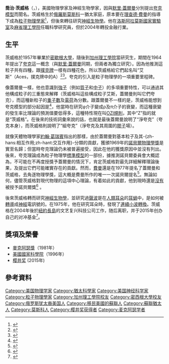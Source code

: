 {{noteTA|G1=物理學}}
{{Infobox scientist
| name              = 喬治·茨威格<br/>George Zweig
| image             = File:George Zweig.jpg
| caption = 2015年，喬治·茨威格於[[國立臺灣大學物理學系|國立臺灣大學物理學系]]向大學部學生演講
| birth_date        = {{birth date and age|1937|5|30}}
| birth_place       = {{USSR}}[[俄羅斯蘇維埃聯邦社會主義共和國|俄羅斯]][[莫斯科|莫斯科]]
| death_date        = 
| death_place       = 
| residence         = 
| citizenship       = [[美國|美國]]
| nationality       = 
| fields            = 
| workplaces        = [[洛斯阿拉莫斯國家實驗室|洛斯阿拉莫斯國家實驗室]]<br/>[[麻省理工學院|麻省理工學院]]
| alma_mater        = [[密歇根大學|密歇根大學]]<br/>[[加州理工學院|加州理工學院]]
| doctoral_advisor  = [[理查德·費曼|理查德·費曼]] 
| academic_advisors = 
| doctoral_students = 
| notable_students  = 
| known_for         = 
| influences        = 
| influenced        =  
| awards            = [[麥克阿瑟獎|麥克阿瑟獎]]（1981年）<br/>[[美國國家科學院|美國國家科學院]]院士（1996年）
| signature         = 
}}

'''喬治·茨威格'''（{{lang-en|'''George Zweig'''}}，{{bd|1937年|5月30日|catIdx=Zweig}}），美國物理學家及神經生物學家，因與[[默里·蓋爾曼|默里·蓋爾曼]]分別提出[[夸克模型|夸克模型]]而聞名。茨威格生於[[俄羅斯蘇維埃聯邦社會主義共和國|俄羅斯]][[莫斯科|莫斯科]]一猶太家庭，原本要在[[理查德·費曼|理查德·費曼]]的指導下成為[[粒子物理學|粒子物理學家]]<ref>{{cite web
|url = http://genealogy.math.ndsu.nodak.edu/id.php?id=136439
|title = George Zweig
|publisher = Mathematics Genealogy Project (North Dakota State University)
|accessdate = 2010-03-18
|archive-date = 2013-04-03
|archive-url = https://web.archive.org/web/20130403010354/http://genealogy.math.ndsu.nodak.edu/id.php?id=136439
|dead-url = no
}}</ref>，但後來轉往研究[[神經生物學|神經生物學]]。他在[[洛斯阿拉莫斯國家實驗室|洛斯阿拉莫斯國家實驗室]]及[[麻省理工學院|麻省理工學院]]任職科學研究員，但於2004年轉投金融行業。

==生平==
茨威格於1957年畢業於[[密歇根大學|密歇根大學]]，隨後到[[加州理工學院|加州理工學院]]當研究生，期間在1964年提出了[[夸克|夸克]]這一概念（與[[默里·蓋爾曼|默里·蓋爾曼]]同期，但兩者為獨立研究）。因為他推測這粒子共有四種，跟[[撲克牌|撲克牌]]一樣有四種花色，所以茨威格給它們起名叫“艾斯”（Aces，撲克牌中的A）<ref>{{citation
 |author=G. Zweig
 |year=1964
 |title=An SU(3) model for strong interaction symmetry and its breaking
 |url=http://cdsweb.cern.ch/record/352337?ln=en
 |work=In *Lichtenberg, D. B. ( Ed.), Rosen, S. P. ( Ed.): Developments In The Quark Theory Of Hadrons, Vol. 1*, 22-101 and CERN Geneva - TH. 401 (REC.JAN. 64) 24p.
 |accessdate=2011-10-11
 |archive-date=2021-03-22
 |archive-url=https://web.archive.org/web/20210322131250/http://cdsweb.cern.ch/record/352337?ln=en
 |dead-url=no
 }}</ref><ref>{{citation
 |author=G. Zweig
 |year=1964
 |title=An SU(3) model for strong interaction symmetry and its breaking II
 |url=http://cdsweb.cern.ch/search.py?recid=570209&ln=en
 |work=Published in 'Developments in the Quark Theory of Hadrons'. Volume 1. Edited by D. Lichtenberg and S. Rosen. Nonantum, Mass., Hadronic Press, 1980. pp. 22-101. 
}}</ref>。夸克的引入是粒子物理學的一項重要里程碑。

像蓋爾曼一樣，他也意識到[[強子|強子]]（例如[[質子|質子]]和[[中子|中子]]）的多項重要特性，可以通過其他構成粒子的三重態來解釋（茨威格叫這些構成粒子艾斯，蓋爾曼則叫它們夸克），而這種新粒子的[[重子數|重子數]]及[[電荷|電荷]]為分數。跟蓋爾曼不一樣的是，茨威格能想到夸克模型的部分起因是<ref>{{citation
 |author = G. Zweig
 |year   = 1980
 |title  = Origins Of The Quark Model
 |url    = http://ccdb4fs.kek.jp/cgi-bin/img/allpdf?198102237
 |work   = CALT-68-805
}}{{dead link|date=2017年12月 |bot=InternetArchiveBot |fix-attempted=yes }}</ref>，他當時在研究φ介子變成ρ及π介子的衰變，而這種衰變的發生率比理論的預測值要低得多，這種特性現在叫[[OZI規則|OZI規則]]，其中“Z”指的就是“茨威格”。在後來的技術詞彙來說的話，也就是最後蓋爾曼說明了“淨夸克”（夸克本身），而茨威格則說明了“組夸克”（淨夸克及其周圍的[[膠子|膠子]]場）。

就像天體物理學家[[約翰·葛瑞賓|約翰·葛瑞賓]]指出的那樣，由於蓋爾曼對基本粒子及其-{zh-hans:相互作用;zh-hant:交互作用}-分類的貢獻，獲頒1969年的[[諾貝爾物理學獎|諾貝爾物理學獎]]是實至名歸；但當時夸克理論仍未被普遍接受，因此在他的獲獎原因中並沒有列出。後來，夸克理論成為粒子物理學[[標準模型|標準模型]]的一部份，據推測諾貝爾委員會大概認為，不可能在不再度授獎予蓋爾曼的情況下，肯定茨威格對最先詳細解釋理論後果，及提出它們可能確實存在的貢獻。然而，[[理查德·費曼|費曼]]還是在1977年提名了蓋爾曼和茨威格，去角逐物理學獎，這大概是費曼所作的唯一一次諾貝爾提名<ref>{{citation |author=G.Zweig |year=2010 |pages=3863 |volume=25 |journal=International Journal of Modern Physics A |title= Memories of Murray and the Quark Model |arxiv= 1007.0494 |doi= 10.1142/S0217751X10050494|bibcode = 2010IJMPA..25.3863Z }}</ref>。無論如何，儘管茨威格對現代物理的這項中心理論，有着如此的貢獻，他到現時還是[[諾貝爾獎爭議#物理獎|沒有]]被授予諾貝爾獎<ref>
{{Citation
 |author=J. Gribbin
 |year=1995
 |title=Schrödinger's Kittens and the Search For Reality
 |page=
 |publisher=
 |isbn=978-0-316-32819-7
}}</ref>
。

後來茨威格轉而研究[[神經生物學|神經生物學]]，並研究過[[聲波|聲波]]是在[[人類|人類]][[耳朵|耳朵]]的[[耳蝸|耳蝸]]中，是如何被[[轉導|轉導]]成[[神經|神經]]電訊號的。在1975年，他在研究耳朵時，發現了[[連續小波轉換|連續小波轉換]]。茨威格在2004年後於[[紐約|紐約]][[長島|長島]]的文艺复兴科技公司工作，随后离职，并于2015年创办自己的对冲基金<ref>{{Cite web |url=http://www.businessinsider.com/george-zweig-is-founding-signition-quant-fund-2015-7 |title=存档副本 |accessdate=2017-08-26 |archive-date=2018-04-01 |archive-url=https://web.archive.org/web/20180401143941/http://www.businessinsider.com/george-zweig-is-founding-signition-quant-fund-2015-7 |dead-url=no }}</ref>。

==獎項及榮譽==
*[[麥克阿瑟獎|麥克阿瑟獎]]（1981年）
*[[美國國家科學院|美國國家科學院]]（1996年）
*[[樱井奖|樱井奖]] (2015年)

==參考資料==
{{reflist}}
{{Portal box|物理學|生物學|人物}}

{{樱井奖获得者}}
{{DEFAULTSORT:Zweig}}
[[Category:美国物理学家|Category:美国物理学家]]
[[Category:猶太科學家|Category:猶太科學家]]
[[Category:美国神经科学家|Category:美国神经科学家]]
[[Category:粒子物理學家|Category:粒子物理學家]]
[[Category:加州理工學院校友|Category:加州理工學院校友]]
[[Category:密西根大學校友|Category:密西根大學校友]]
[[Category:俄罗斯犹太裔美国人|Category:俄罗斯犹太裔美国人]]
[[Category:移民美國的蘇聯人|Category:移民美國的蘇聯人]]
[[Category:蘇聯猶太人|Category:蘇聯猶太人]]
[[Category:莫斯科人|Category:莫斯科人]]
[[Category:樱井奖获得者|Category:樱井奖获得者]]
[[Category:麦克阿瑟学者|Category:麦克阿瑟学者]]